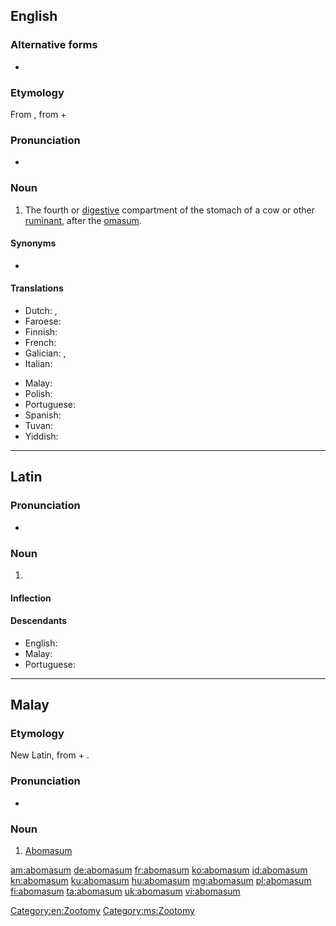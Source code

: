 ==English==

===Alternative forms===
* {{l|en|abomasus}}

===Etymology===
From {{etyl|NL.|en}}, from {{etyl|la|en}} {{m|la|ab||away from}} + {{m|la|omāsum||tripe of a bullock}}

===Pronunciation===
* {{a|US}} {{IPA|/ˌæb.oʊˈmeɪ.səm/|lang=en}}

===Noun===
{{en-noun|abomasa}}

# {{lb|en|anatomy}} The fourth or [[digestive]] compartment of the stomach of a cow or other [[ruminant]], after the [[omasum]].

====Synonyms====
* {{l|en|rennet stomach}}

====Translations====
{{trans-top|fourth or digestive stomach of a ruminant}}
* Dutch: {{t|nl|leb|f}}, {{t+|nl|lebmaag|f}}
* Faroese: {{t|fo|vinstur|f}}
* Finnish: {{t+|fi|juoksutusmaha}}
* French: {{t+|fr|caillette|f}}
* Galician: {{t+|gl|abomaso|m}}, {{t+|gl|calleira|f}}
* Italian: {{t+|it|abomaso|m}}
{{trans-mid}}
* Malay: {{t|ms|abomasum}}
* Polish: {{t+|pl|trawieniec|m-in}}
* Portuguese: {{t+|pt|abomaso}}
* Spanish: {{t+|es|abomaso|m}}
* Tuvan: {{t|tyv|борбуяк}}
* Yiddish: {{t|yi|קיטניצע|f}}
{{trans-bottom}}

[[Category:en:Zootomy]]

----

==Latin==

===Pronunciation===
* {{la-IPA|abomāsum}}

===Noun===
{{la-noun|abomāsum||abomāsī|n|second}}

# {{l|en|abomasum}}

====Inflection====
{{la-decl-2nd-N|abomās}}

====Descendants====
* English: {{l|en|abomasum}}
* Malay: {{l|ms|abomasum}}
* Portuguese: {{l|pt|abomaso}}

----

==Malay==

===Etymology===
New Latin, from {{etyl|la|ms}} {{m|la|ab||away from}} + {{m|la|omāsum||tripe of a bullock}}.

===Pronunciation===
* {{IPA|/abomasum/|lang=ms}}

===Noun===
{{ms-noun|j=ابوماسوم}}

# {{lb|ms|anatomy}} [[abomasum#English|Abomasum]] {{gloss|fourth or digestive stomach of a ruminant}}

[[Category:ms:Zootomy]]

[[am:abomasum]]
[[de:abomasum]]
[[fr:abomasum]]
[[ko:abomasum]]
[[id:abomasum]]
[[kn:abomasum]]
[[ku:abomasum]]
[[hu:abomasum]]
[[mg:abomasum]]
[[pl:abomasum]]
[[fi:abomasum]]
[[ta:abomasum]]
[[uk:abomasum]]
[[vi:abomasum]]